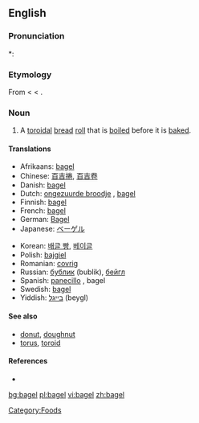 ==English==
{{wikipedia}}

===Pronunciation===
*:{{rhymes|eɪɡəl}}

===Etymology===
From {{Yidd.}} {{term|בײגל|tr=beygl}} < {{MHG.}} < {{OHG.}}.

===Noun===
{{en-noun}}

# A [[toroidal]] [[bread]] [[roll]] that is [[boil]]ed before it is [[bake]]d.

====Translations====
{{trans-top|toroidal bread roll}}
*Afrikaans: [[#Afrikaans|bagel]]
*Chinese: [[百吉捲]], [[百吉卷]]
*Danish: [[#Danish|bagel]]
*Dutch: [[ongezuurde broodje]] {{n}}<!-- wikify if idiomatic -->, [[#Dutch|bagel]]
*Finnish: [[#Finnish|bagel]]
*French: [[#French|bagel]]
*German: [[Bagel]] {{m}}
*Japanese: [[ベーゲル]]
{{trans-mid}}
*Korean: [[배글 빵]], [[베이글]]
*Polish: [[bajgiel]]
*Romanian: [[covrig]]
*Russian: [[бублик]] (bublik), [[бейгл]]
*Spanish: [[panecillo]] {{m}}, bagel
*Swedish: [[#Swedish|bagel]] {{c}}
*Yiddish: [[בײגל]] (beygl)
{{bottom}}

====See also====
*[[donut]], [[doughnut]]
*[[torus]], [[toroid]]

====References====
*{{R:Online Etymology Dictionary}}

[[Category:Foods]]

[[bg:bagel]]
[[pl:bagel]]
[[vi:bagel]]
[[zh:bagel]]